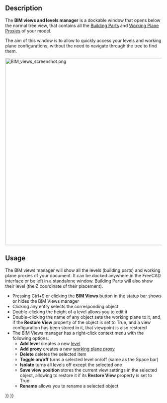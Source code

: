 <languages/>

{{Docnav
|[[BIM_Setup|Setup]]
|[[BIM_ProjectManager|ProjectManager]]
|[[BIM_Workbench|BIM]]
|IconL=BIM_Setup.svg
|IconR=BIM_ProjectManager.svg
|IconC=Workbench_BIM.svg
}}

{{GuiCommand
|Name=BIM Views
|MenuLocation=Manage → Views manager
|Workbenches=[[BIM_Workbench|BIM]]
}}

==Description==

The '''BIM views and levels manager''' is a dockable window that opens below the normal tree view, that contains all the [[Arch_BuildingPart|Building Parts]] and [[Draft_WorkingPlaneProxy|Working Plane Proxies]] of your model.

The aim of this window is to allow to  quickly access your levels and working plane configurations, without the need to navigate through the tree to find them.

[[Image:BIM_views_screenshot.png|600px]]
{{Caption|The BIM views and levels manager}}

==Usage==

The BIM views manager will show all the levels (building parts) and working plane proxies of your document. It can be docked anywhere in the FreeCAD interface or be left in a standalone window. Building Parts will also show their level (the Z coordinate of their placement).

* Pressing Ctrl+9 or clicking the '''BIM Views''' button in the status bar shows or hides the BIM Views manager
* Clicking any entry selects the corresponding object
* Double-clicking the height of a level allows you to edit it
* Double-clicking the name of any object sets the working plane to it, and, if the '''Restore View''' property of the object is set to True, and a view configuration has been stored in it, that viewpoint is also restored
* The BIM Views manager has a right-click context menu with the following options:
** '''Add level''' creates a new [[Arch_BuildingPart|level]]
** '''Add proxy''' creates a new [[Draft_WorkingPlaneProxy|working plane proxy]]
** '''Delete''' deletes the selected item
** '''Toggle on/off''' turns a selected level on/off (same as the Space bar)
** '''Isolate''' turns all levels off except the selected one
** '''Save view position''' stores the current view settings in the selected object, allowing to restore it if its '''Restore View''' property is set to True
** '''Rename''' allows you to rename a selected object


{{Docnav
|[[BIM_Setup|Setup]]
|[[BIM_ProjectManager|ProjectManager]]
|[[BIM_Workbench|BIM]]
|IconL=BIM_Setup.svg
|IconR=BIM_ProjectManager.svg
|IconC=Workbench_BIM.svg
}}

{{BIM_Tools_navi{{#translation:}}}}
{{Userdocnavi{{#translation:}}}}